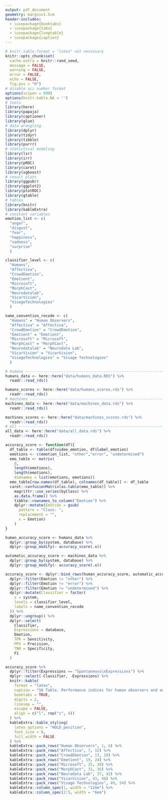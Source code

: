 ```yaml
---
output: pdf_document
geometry: margin=1.5cm
header-includes:
  - \usepackage{booktabs}
  - \usepackage{tabu}
  - \usepackage{longtable}
  - \usepackage{caption}
---
```


\captionsetup[table]{labelformat=empty}

```r
# knitr.table.format = "latex" not necessary
knitr::opts_chunk$set(
  cache.extra = knitr::rand_seed, 
  message = FALSE, 
  warning = FALSE, 
  error = FALSE, 
  echo = FALSE, 
  fig.pos = "H")
# disable sci number format
options(scipen = 999)
options(knitr.kable.NA = '')
# tools
library(here)
library(papaja)
library(captioner)
library(glue)
# data wrangling
library(dplyr)
library(tidyr)
library(tibble)
library(purrr)
# statistical modeling
library(lsr)
library(irr)
library(pROC)
library(caret)
library(xgboost)
# result plots
library(ggpubr)
library(ggplot2)
library(plotROC)
library(gtable)
# tables
library(knitr)
library(kableExtra)
# constant variables
emotion_list <- c(
  "anger", 
  "disgust", 
  "fear", 
  "happiness", 
  "sadness", 
  "surprise"
  )

classifier_level <- c(
  "Humans",
  "Affectiva",
  "CrowdEmotion",
  "Emotient", 
  "Microsoft",
  "MorphCast",
  "Neurodatalab",
  "VicarVision",
  "VisageTechnologies"
  )

name_convention_recode <- c(
  "Humans" = "Human Observers",
  "Affectiva" = "Affectiva",
  "CrowdEmotion" = "CrowdEmotion",
  "Emotient" = "Emotient",
  "Microsoft" = "Microsoft",
  "MorphCast" = "MorphCast",
  "Neurodatalab" = "Neurodata Lab",
  "VicarVision" = "VicarVision",
  "VisageTechnologies" = "Visage Technologies"
  )
```

```r
# humans -----------------------------------------------------------------------
humans_data <- here::here("data/humans_data.RDS") %>% 
  readr::read_rds() 

humans_scores <- here::here("data/humans_scores.rds") %>% 
  readr::read_rds()
# machines ---------------------------------------------------------------------
machines_data <- here::here("data/machines_data.rds") %>% 
  readr::read_rds()

machines_scores <- here::here("data/machines_scores.rds") %>% 
  readr::read_rds()
# all --------------------------------------------------------------------------
all_data <- here::here("data/all_data.rds") %>% 
  readr::read_rds()
```

```r
accuracy_score <- function(df){
  df_table <- table(df$video_emotion, df$label_emotion)
  emotions <- c(emotion_list, "other","error", "undetermined")
  emo_table <- matrix(
    0,
    length(emotions),
    length(emotions),
    dimnames = list(emotions, emotions))
  emo_table[row.names(df_table), colnames(df_table)] <- df_table
  caret::confusionMatrix(as.table(emo_table)) %>%
    magrittr::use_series(byClass) %>%
    as.data.frame() %>%
    tibble::rownames_to_column("Emotion") %>%
    dplyr::mutate(Emotion = gsub(
      pattern = "Class: ",
      replacement = "",
      x = Emotion)
    )
}

human_accuracy_score <- humans_data %>%
  dplyr::group_by(system, database) %>%
  dplyr::group_modify(~ accuracy_score(.x))

automatic_accuracy_score <- machines_data %>%
  dplyr::group_by(system, database) %>%
  dplyr::group_modify(~ accuracy_score(.x))

accuracy_score <- dplyr::bind_rows(human_accuracy_score, automatic_accuracy_score)%>%
  dplyr::filter(Emotion != "other") %>%
  dplyr::filter(Emotion != "error") %>%
  dplyr::filter(Emotion != "undetermined") %>%
  dplyr::mutate(Classifier = factor(
    x = system,
    levels = classifier_level,
    labels = name_convention_recode
  )) %>%
  dplyr::ungroup() %>% 
  dplyr::select(
    Classifier,
    Expressions = database,
    Emotion,
    TPR = Sensitivity,
    PPV = Precision,
    TNR = Specificity,
    F1
  )
```

```r
accuracy_score %>% 
  dplyr::filter(Expressions == "Spontaneous\nExpressions") %>%
  dplyr::select(-Classifier, -Expressions) %>% 
  knitr::kable(
    format = "latex",
    caption = "S6 Table. Performance indices for human observers and automatic classifiers by emotion in the context of spontaneous expressions.",
    booktabs = TRUE,
    digits = 2,
    linesep = "",
    escape = FALSE,
    align = c("l", rep("c", 4))
  ) %>%
  kableExtra::kable_styling(
    latex_options = "HOLD_position",
    font_size = 8,
    full_width = FALSE
  ) %>%
  kableExtra::pack_rows("Human Observers", 1, 6) %>%
  kableExtra::pack_rows("Affectiva", 7, 12) %>%
  kableExtra::pack_rows("CrowdEmotion", 13, 18) %>%
  kableExtra::pack_rows("Emotient", 19, 24) %>%
  kableExtra::pack_rows("Microsoft", 25, 30) %>%
  kableExtra::pack_rows("MorphCast", 31, 36) %>%
  kableExtra::pack_rows("Neurodata Lab", 37, 42) %>%
  kableExtra::pack_rows("VicarVision", 43, 48) %>%
  kableExtra::pack_rows("Visage Technologies", 49, 54) %>%
  kableExtra::column_spec(1, width = "12em") %>%
  kableExtra::column_spec(2:5, width = "6em")
```
